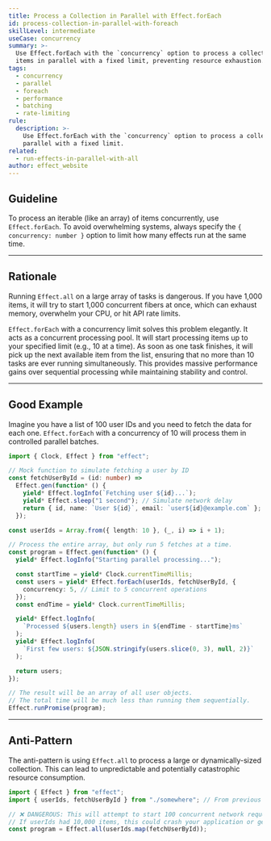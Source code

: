 ```yaml
---
title: Process a Collection in Parallel with Effect.forEach
id: process-collection-in-parallel-with-foreach
skillLevel: intermediate
useCase: concurrency
summary: >-
  Use Effect.forEach with the `concurrency` option to process a collection of
  items in parallel with a fixed limit, preventing resource exhaustion.
tags:
  - concurrency
  - parallel
  - foreach
  - performance
  - batching
  - rate-limiting
rule:
  description: >-
    Use Effect.forEach with the `concurrency` option to process a collection in
    parallel with a fixed limit.
related:
  - run-effects-in-parallel-with-all
author: effect_website
---
```


## Guideline

To process an iterable (like an array) of items concurrently, use `Effect.forEach`. To avoid overwhelming systems, always specify the `{ concurrency: number }` option to limit how many effects run at the same time.

---

## Rationale

Running `Effect.all` on a large array of tasks is dangerous. If you have 1,000 items, it will try to start 1,000 concurrent fibers at once, which can exhaust memory, overwhelm your CPU, or hit API rate limits.

`Effect.forEach` with a concurrency limit solves this problem elegantly. It acts as a concurrent processing pool. It will start processing items up to your specified limit (e.g., 10 at a time). As soon as one task finishes, it will pick up the next available item from the list, ensuring that no more than 10 tasks are ever running simultaneously. This provides massive performance gains over sequential processing while maintaining stability and control.

---

## Good Example

Imagine you have a list of 100 user IDs and you need to fetch the data for each one. `Effect.forEach` with a concurrency of 10 will process them in controlled parallel batches.

```typescript
import { Clock, Effect } from "effect";

// Mock function to simulate fetching a user by ID
const fetchUserById = (id: number) =>
  Effect.gen(function* () {
    yield* Effect.logInfo(`Fetching user ${id}...`);
    yield* Effect.sleep("1 second"); // Simulate network delay
    return { id, name: `User ${id}`, email: `user${id}@example.com` };
  });

const userIds = Array.from({ length: 10 }, (_, i) => i + 1);

// Process the entire array, but only run 5 fetches at a time.
const program = Effect.gen(function* () {
  yield* Effect.logInfo("Starting parallel processing...");

  const startTime = yield* Clock.currentTimeMillis;
  const users = yield* Effect.forEach(userIds, fetchUserById, {
    concurrency: 5, // Limit to 5 concurrent operations
  });
  const endTime = yield* Clock.currentTimeMillis;

  yield* Effect.logInfo(
    `Processed ${users.length} users in ${endTime - startTime}ms`
  );
  yield* Effect.logInfo(
    `First few users: ${JSON.stringify(users.slice(0, 3), null, 2)}`
  );

  return users;
});

// The result will be an array of all user objects.
// The total time will be much less than running them sequentially.
Effect.runPromise(program);

```

---

## Anti-Pattern

The anti-pattern is using `Effect.all` to process a large or dynamically-sized collection. This can lead to unpredictable and potentially catastrophic resource consumption.

```typescript
import { Effect } from "effect";
import { userIds, fetchUserById } from "./somewhere"; // From previous example

// ❌ DANGEROUS: This will attempt to start 100 concurrent network requests.
// If userIds had 10,000 items, this could crash your application or get you blocked by an API.
const program = Effect.all(userIds.map(fetchUserById));
```
